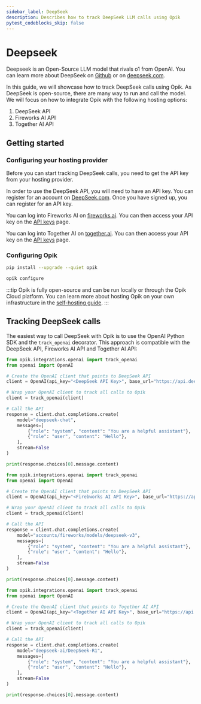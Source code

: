 ```yaml
---
sidebar_label: DeepSeek
description: Describes how to track DeepSeek LLM calls using Opik
pytest_codeblocks_skip: false
---
```



# Deepseek

Deepseek is an Open-Source LLM model that rivals o1 from OpenAI. You can learn more about DeepSeek on [Github](https://github.com/deepseek-ai/DeepSeek-R1) or
on [deepseek.com](https://www.deepseek.com/).

In this guide, we will showcase how to track DeepSeek calls using Opik. As DeepSeek is open-source, there are many way to run and call the model. We will focus on how to integrate Opik with the following hosting options:

1. DeepSeek API
2. Fireworks AI API
3. Together AI API

## Getting started

### Configuring your hosting provider

Before you can start tracking DeepSeek calls, you need to get the API key from your hosting provider.

<Tabs>
    <TabItem value="DeepSeek API" title="DeepSeek API">

In order to use the DeepSeek API, you will need to have an API key. You can register for an account on [DeepSeek.com](https://chat.deepseek.com/sign_up).
Once you have signed up, you can register for an API key.

</TabItem>
<TabItem value="Fireworks AI API" title="Fireworks AI API">

You can log into Fireworks AI on [fireworks.ai](https://fireworks.ai/). You can then access your API key on the [API keys](https://fireworks.ai/account/api-keys) page.

</TabItem>
<TabItem value="Together AI API" title="Together AI API">

You can log into Together AI on [together.ai](https://together.ai/). You can then access your API key on the [API keys](https://api.together.ai/settings/api-keys) page.

</TabItem>
</Tabs>

### Configuring Opik

```bash
pip install --upgrade --quiet opik

opik configure
```

:::tip
Opik is fully open-source and can be run locally or through the Opik Cloud platform. You can learn more about hosting Opik on your own infrastructure in the [self-hosting guide](/docs/opik/self-host/overview.md).
:::

## Tracking DeepSeek calls

The easiest way to call DeepSeek with Opik is to use the OpenAI Python SDK and the `track_openai` decorator. This approach is compatible with the DeepSeek API, Fireworks AI API and Together AI API:

<Tabs>
    <TabItem value="DeepSeek API" title="DeepSeek API">

```python
from opik.integrations.openai import track_openai
from openai import OpenAI

# Create the OpenAI client that points to DeepSeek API
client = OpenAI(api_key="<DeepSeek API Key>", base_url="https://api.deepseek.com")

# Wrap your OpenAI client to track all calls to Opik
client = track_openai(client)

# Call the API
response = client.chat.completions.create(
    model="deepseek-chat",
    messages=[
        {"role": "system", "content": "You are a helpful assistant"},
        {"role": "user", "content": "Hello"},
    ],
    stream=False
)

print(response.choices[0].message.content)
```

</TabItem>
<TabItem value="Fireworks AI API" title="Fireworks AI API">

```python
from opik.integrations.openai import track_openai
from openai import OpenAI

# Create the OpenAI client that points to DeepSeek API
client = OpenAI(api_key="<Firebworks AI API Key>", base_url="https://api.fireworks.ai/inference/v1")

# Wrap your OpenAI client to track all calls to Opik
client = track_openai(client)

# Call the API
response = client.chat.completions.create(
    model="accounts/fireworks/models/deepseek-v3",
    messages=[
        {"role": "system", "content": "You are a helpful assistant"},
        {"role": "user", "content": "Hello"},
    ],
    stream=False
)

print(response.choices[0].message.content)
```

</TabItem>
<TabItem value="Together AI API" title="Together AI API">

```python
from opik.integrations.openai import track_openai
from openai import OpenAI

# Create the OpenAI client that points to Together AI API
client = OpenAI(api_key="<Together AI API Key>", base_url="https://api.together.xyz/v1")

# Wrap your OpenAI client to track all calls to Opik
client = track_openai(client)

# Call the API
response = client.chat.completions.create(
    model="deepseek-ai/DeepSeek-R1",
    messages=[
        {"role": "system", "content": "You are a helpful assistant"},
        {"role": "user", "content": "Hello"},
    ],
    stream=False
)

print(response.choices[0].message.content)
```

</TabItem>
</Tabs>
